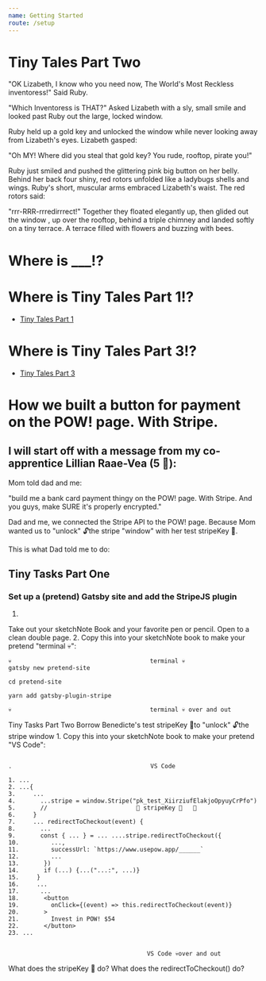 ```yaml
---
name: Getting Started
route: /setup
---
```


# Tiny Tales Part Two

"OK Lizabeth, I know who you need now, The World's Most Reckless inventoress!" Said Ruby.

"Which Inventoress is THAT?" Asked Lizabeth with a sly, small smile and looked past Ruby out the large, locked window.

Ruby held up a gold key and unlocked the window while never looking away from Lizabeth's eyes. Lizabeth gasped:

"Oh MY! Where did you steal that gold key? You rude, rooftop, pirate you!"

Ruby just smiled and pushed the glittering pink big button on her belly. Behind her back four shiny, red rotors unfolded like a ladybugs shells and wings. Ruby's short, muscular arms embraced Lizabeth's waist. The red rotors said:

"rrr-RRR-rrredirrrect!" Together they floated elegantly up, then glided out the window , up over the rooftop, behind a triple chimney and landed softly on a tiny terrace. A terrace filled with flowers and buzzing with bees.

# Where is ___!?
# Where is Tiny Tales Part 1!?


- <a href="https://kidbook.netlify.com/" alt="">Tiny Tales Part 1</a>

# Where is Tiny Tales Part 3!?
- <a href="https://usepow.app/" alt="">Tiny Tales Part 3</a>



# How we built a button for payment on the POW! page. With Stripe.
## I will start off with a message from my co-apprentice Lillian Raae-Vea (5 🦄):

Mom told dad and me:

"build me a bank card payment thingy on the POW! page. With Stripe. And you guys, make SURE it's properly encrypted."

Dad and me, we connected the Stripe API to the POW! page. Because Mom wanted us to "unlock" 🔓the stripe "window" with her test stripeKey 🔑.

This is what Dad told me to do:

## Tiny Tasks Part One

### Set up a (pretend) Gatsby site​ and add the StripeJS plugin

1.
Take out your sketchNote Book and your favorite pen or pencil. Open to a clean double page.
2.
Copy this into your sketchNote book to make your pretend "terminal 💀":

```
💀​                                       terminal 💀​
gatsby new pretend-site
​
​cd pretend-site​

​yarn add gatsby​-plugin-stripe

💀​                                       terminal 💀 ​over and out
```








Tiny Tasks Part Two
Borrow Benedicte's test stripeKey 🔑​to "unlock" 🔓​the stripe window
1.
Copy this into your sketchNote book to make your pretend "VS Code":

```

.                                       VS Code

1. ...
2. ...{
3.     ...
4.       ...stripe = window.Stripe("pk_test_XiirziufElakjoOpyuyCrPfo")
5.       //                         🔼 stripeKey 🔑   🔼
6.     }
7.     ... redirectToCheckout(event) {
8.       ...
9.       const { ... } = ... ....stripe.redirectToCheckout({
10.         ...,
11.         successUrl: `https://www.usepow.app/______`
12.         ...
13.       })
14.       if (...) {...("...:", ...)}
15.     }
16.     ...
17.      ...
18.       <button
19.         onClick={(event) => this.redirectToCheckout(event)}
20.       >
21.         Invest in POW! $54
22.       </button>
23. ...


                                       VS Code 💀​over and out

```

What does the stripeKey 🔑 do?
What does the redirectToCheckout() do?

